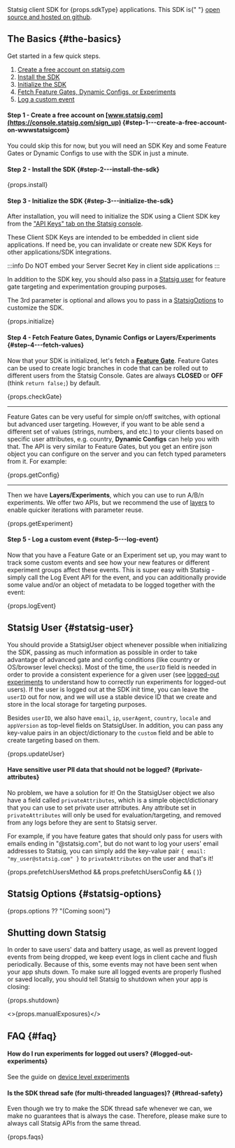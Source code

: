 
<div>
  Statsig client SDK for {props.sdkType} applications. This SDK is{" "}
  <a href={props.github}>open source and hosted on github</a>.
</div>

## The Basics {#the-basics}

Get started in a few quick steps.

1. [Create a free account on statsig.com](#step1)
2. [Install the SDK](#step2)
3. [Initialize the SDK](#step3)
4. [Fetch Feature Gates, Dynamic Configs, or Experiments](#step4)
5. [Log a custom event](#step5)

<a name="step1"></a>

#### Step 1 - Create a free account on [www.statsig.com](https://console.statsig.com/sign_up) {#step-1---create-a-free-account-on-wwwstatsigcom}

You could skip this for now, but you will need an SDK Key and some Feature Gates or Dynamic Configs to use with the SDK in just a minute.

<a name="step2"></a>

#### Step 2 - Install the SDK {#step-2---install-the-sdk}

<div>{props.install}</div>

<a name="step3"></a>

#### Step 3 - Initialize the SDK {#step-3---initialize-the-sdk}

After installation, you will need to initialize the SDK using a Client SDK key from the ["API Keys" tab on the Statsig console](https://console.statsig.com/api_keys).

These Client SDK Keys are intended to be embedded in client side applications. If need be, you can invalidate or create new SDK Keys for other applications/SDK integrations.

:::info
Do NOT embed your Server Secret Key in client side applications
:::

In addition to the SDK key, you should also pass in a [Statsig user](#statsig-user) for feature gate targeting and experimentation grouping purposes.

The 3rd parameter is optional and allows you to pass in a [StatsigOptions](#statsig-options) to customize the SDK.

<div>{props.initialize}</div>

<a name="step4"></a>

#### Step 4 - Fetch Feature Gates, Dynamic Configs or Layers/Experiments {#step-4---fetch-values}

Now that your SDK is initialized, let's fetch a [**Feature Gate**](/feature-flags/working-with). Feature Gates can be used to create logic branches in code that can be rolled out to different users from the Statsig Console. Gates are always **CLOSED** or **OFF** (think `return false;`) by default.

<div>{props.checkGate}</div>

---

Feature Gates can be very useful for simple on/off switches, with optional but advanced user targeting. However, if you want to be able send a different set of values (strings, numbers, and etc.) to your clients based on specific user attributes, e.g. country, **Dynamic Configs** can help you with that. The API is very similar to Feature Gates, but you get an entire json object you can configure on the server and you can fetch typed parameters from it. For example:

<div>{props.getConfig}</div>

---

Then we have **Layers/Experiments**, which you can use to run A/B/n experiments. We offer two APIs, but we recommend the use of [layers](/layers) to enable quicker iterations with parameter reuse.

<div>{props.getExperiment}</div>

<a name="step5"></a>

#### Step 5 - Log a custom event {#step-5---log-event}

Now that you have a Feature Gate or an Experiment set up, you may want to track some custom events and see how your new features or different experiment groups affect these events. This is super easy with Statsig - simply call the Log Event API for the event, and you can additionally provide some value and/or an object of metadata to be logged together with the event:

<div>{props.logEvent}</div>

## Statsig User {#statsig-user}

You should provide a StatsigUser object whenever possible when initializing the SDK, passing as much information as possible in order to take advantage of advanced gate and config conditions (like country or OS/browser level checks). Most of the time, the `userID` field is needed in order to provide a consistent experience for a given user (see [logged-out experiments](#logged-out-experiments) to understand how to correctly run experiments for logged-out users). If the user is logged out at the SDK init time, you can leave the `userID` out for now, and we will use a stable device ID that we create and store in the local storage for targeting purposes.

Besides `userID`, we also have `email`, `ip`, `userAgent`, `country`, `locale` and `appVersion` as top-level fields on StatsigUser. In addition, you can pass any key-value pairs in an object/dictionary to the `custom` field and be able to create targeting based on them.

<div>{props.updateUser}</div>

#### Have sensitive user PII data that should not be logged? {#private-attributes}

No problem, we have a solution for it! On the StatsigUser object we also have a field called `privateAttributes`, which is a simple object/dictionary that you can use to set private user attributes. Any attribute set in `privateAttributes` will only be used for evaluation/targeting, and removed from any logs before they are sent to Statsig server.

For example, if you have feature gates that should only pass for users with emails ending in "@statsig.com", but do not want to log your users' email addresses to Statsig, you can simply add the key-value pair `{ email: "my_user@statsig.com" }` to `privateAttributes` on the user and that's it!

<div>
  {props.prefetchUsersMethod && props.prefetchUsersConfig && (
    <PrefetchUsersTemplate
      methodCall={props.prefetchUsersMethod}
      config={props.prefetchUsersConfig}
    />
  )}
</div>

## Statsig Options {#statsig-options}

<div>{props.options ?? "(Coming soon)"}</div>

## Shutting down Statsig

In order to save users' data and battery usage, as well as prevent logged events from being dropped, we keep event logs in client cache and flush periodically. Because of this, some events may not have been sent when your app shuts down. To make sure all logged events are properly flushed or saved locally, you should tell Statsig to shutdown when your app is closing:

<div>{props.shutdown}</div>

<>{props.manualExposures}</>

## FAQ {#faq}

#### How do I run experiments for logged out users? {#logged-out-experiments}

See the guide on [device level experiments](/guides/first-device-level-experiment)

#### Is the SDK thread safe (for multi-threaded languages)? {#thread-safety}

Even though we try to make the SDK thread safe whenever we can, we make no guarantees that is always the case.
Therefore, please make sure to always call Statsig APIs from the same thread.

<div>{props.faqs}</div>

